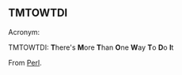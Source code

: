 
==TMTOWTDI==

Acronym:

TMTOWTDI: '''T'''here's '''M'''ore '''T'''han '''O'''ne '''W'''ay '''T'''o '''D'''o '''I'''t

From [[Perl]].